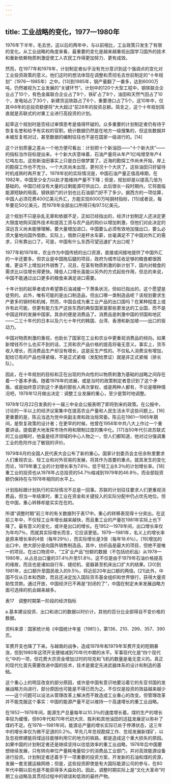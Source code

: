 ```yaml
---
---
---
```

title: 工业战略的变化，1977—1980年
---



1976年下半年，毛去世。这以后的两年中，与以前相比，工业政策只发生了有限的变化。从工业战略的角度来看，最重要的变化是越来越重视出国学习国外的技术和重新依赖物质刺激促使工人农民工作得更加努力、更有成效。

然而，在1977年和1978年，计划制定者似乎没有充分意识到这个强调点的变化对工业投资政策的意义。他们这时的想法体现在调整和贯彻毛去世前制定的“十年规划”（1976—1985年）之中。[13]到1985年，钢产量翻了一番多，达到6000万吨，仍然被视为工业发展的“关键环节”。计划中的120个大型工程中，钢铁联合企业占了10个，有色金属联合企业占了9个，铁矿占了8个，油田和天然气田占了10个，发电站占了30个，新建货运铁路占了6个，重要港口占了5个。这10年中，仅其中8年的总投资额便将“大大超过”前28年的投资总额。简言之，这个十年规划简直就是苏联式的对重工业进行高投资的计划。

起草这个规划时是否经过审慎思考是值得怀疑的。众多重要的计划制定者仍有待于恢复名誉和给予有实权的官职。统计数据仍然是在地方一级搜集的，但这些数据并未被反复核对过，甚至数据的编制往往也不是在国家一级进行的。[14]

这个计划质量之差从一个地方便可看出：计划把十个新油田——“十个新大庆”——的指标当作目标提出来。十个新大庆意味着，石油产量将从年产1亿吨增至年产4亿吨左右。这些新油田事实上只是白日做梦罢了。近海的勘探工作尚未开始，岸上的勘探工作也不充分。一个大庆尚未出现，更何况十个大庆了。这些油田只好留待时机成熟时再开发了。1978年初的实际情况是，中国石油产量正值高峰期，在1982年，中国至少全力以赴才能维持产量不下降；但是，规划却是以提高几倍为基础的。中国已经没有大量的过剩能源可供出口，此后很长一段时期内，它将面临能源短缺的局面。钢铁部门的计划也比石油部门好不了多少。据西方的一项估算，中国人必须花费400亿美元外汇，方能实现6000万吨钢材指标，[15]或者说，每年要花50亿美元，而1978年全部出口所得只有97.5亿美元。

这个规划不只是杂乱无章和依据不足，正如已经指出的，经济计划制定人还决定更大限度地购买国外技术和提高工资与农产品的购价以增加刺激，但他们对此决定的深远含义尚未能够理解。要大量增加进口，中国要么必须有效地加强出口，要么必须大量地向国外借款。实际上，借款只是杯水车薪，丝毫满足不了中国对外汇的需求，只有靠出口了。可是，中国有什么东西可望迅速扩大出口呢？

1977年和1978年，农业作为中国传统的出口资源，直接或间接地提供了中国外汇的一半还要多。但农业是中国拖后腿的项目，政府为城市征收足够的粮食都很困难，更谈不上增加对外销售了。况且，在富有物质刺激的新计划下，国内对粮食的需求比以往增长得更快。降低人口增长虽能以另外的方式起些作用，但总的来说，中国不能通过出口更多的粮食来满足进口需要。

十年计划的起草者或许希望靠石油减缓一下萧条状况，但如已指出的，这个愿望是徒劳的。此外，唯有可能的是出口制造品，但出口哪一类制造品呢？该规划要求生产更多的钢材和机械，然而，中国会成为重工业产品的出口国吗？在某种程度上或许有此可能，但更有能力生产这些东西的典型国家是那些更发达的工业国，而不是中国这样的发展中国家。其余的便是消费品了。消费品是刺激中国的邻国和地区——二三十年代的日本以及六七十年代的韩国、台湾、香港和新加坡——出口的驱动力。

中国对物质刺激的重视，也助长了国家在工业和农业中更重视消费品的倾向。如果新增钱币什么也买不到的话，工资和农产品价格的提高将毫无意义。事实上，货币收入增长，而消费品生产却没有增长，这是反生产性的。不仅私人消费没有增加，配给已有的产品也得紧缩，不是正式紧缩（发配给票证）就是非正式紧缩（排长队）。

因此，在十年规划的目标和正在出现的外向性的以物质刺激为基础的战略之间存在着一个基本矛盾。随着1978年的进展，或是当时的政策制定者意识到了这个矛盾，或是始终意识到这个矛盾的那些人再次掌权，或是两种人都有，不论是哪种情况吧，1978年12月做出决定：调整工业发展的重心，至少是暂时地调整。

1978年12月22日发表的十一届三中全会公报表明了即将到来的政策。在公报中，讨论的一半以上的经济议案集中在提高农业产量和人民生活水平这些问题上。[16]更重要的是，陈云当选为党中央副主席和政治局常委。陈云在1961—1965年期间，是恢复政策的设计者；在更早的时候，他曾在1956年中共八大上作过一个重要讲话，提倡更大地发挥市场作用和限制过度的集中化。[17]当50年代引进苏联式的工业战略时，他虽是经济领域的中心人物之一，但人们都知道，他对过分强调重工业的危险作出了敏锐的评价。

1979年6月的全国人民代表大会公布了新的重心。国家计划委员会主任余秋里要求人们重视农业、轻工业和对外贸易的发展，将其作为首要的重点。就其发生的变化而论，1979年重工业的计划增长率为7.6％，低于轻工业8.3％的计划增长率。[18]重工业的投资也从1978年占总投资的54.7％缩减到1979年的46.8％，而全部投资额仍保持在与1978年相同的水平上。

计划指标跟计划执行的实际情况不总是一回事。苏联的计划往往要求人们更重视消费品，但当一年结束时，重工业在资金和关键投入的实际分配中仍占优先地位。但在中国，重心转移却是实实在在的。

所谓“调整时期”前三年的有关数据列于表17中。重心的转移表现得十分突出。在这前三年中，不仅轻工业年增长越来越快，而且重工业的产量在1981年实际上也下降了。最有意义的变化，或许是出口的增长。在1952—1978年间，出口增长率仅为年均7％，而就其实际增长而言，它应该更低。1979—1981年，名义上的增长率是原来增长率的4倍（每年29％），而实际增长是3倍（每年18.6％）。[19]增加的出口中，绝大部分是向国外销售制造品，其中，纺织品是最大的项目，但绝不是唯一的项目。在出口物资中，“工矿业产品”份额的数据（不包括纺织品）从1978—1980年，从占总出口量的37.4％升至51.8％，这不仅是由于1979年石油价格提高的缘故，而且也是诸如自行车、缝纫机、瓷器甚至机床出口扩大的结果。[20]到1981年，出口额升至国民收入的9.5％，将近前20年出口额的两倍。[21]此外，中国不仅从日本和西欧，而且还决定加入国际货币基金组织和世界银行，获得大量资助性贷款。通过开放，中国经济已不再是“封闭的了”，中国在制定未来发展战略方面可选择的机会越来越多。

表17　调整时期第一阶段的经济指标



a.基本建设投资、出口和进口的数据以时价计。其他的百分比全部得自不变价格的数据。



资料来源：国家统计局《中国统计年鉴（1981）》，第136、210、299、357、390页。

军费开支也降了下来。与越南的战争，造成1978年和1979年军费开支的短期暴涨，但到1980年这项开支便缩减到70年代中期的水平。军事现代化是“四个现代化”中的一项，但花费大宗资金增加过时的坦克和飞机的数量是毫无意义的。真正的现代化首先需要改进中国的技术，技术是奠定先进武器体系的设计和制造的基础。

这个重心上的明显改变的部分原因，或许是中国有意识地要沿着它的东亚邻国的发展战略方向进行，部分原因也可能是不得已而为之。不仅仅是投资的效益越来越少——这个问题可以设法从管理改革上解决而不致造成工业重心的改变。但管理改革并不能克服这个事实：中国的能源产量不足以维持一个高速增长的重工业战略。

在1952—1978年间，能源生产总量每年以10.3％的速度增长着。煤的生产的增长率较为缓慢，但60年代和70年代初大庆、胜利和其他油田的迅猛发展足以弥补了煤的不足。在1978—1981年间，能源总产量的增长实际已处于停滞状态，这三年中的增长率仅为微不足道的0.2％。早先几年忽视勘探工作、忽视发展新煤矿，以及忽视修建能将煤运往能够利用它的地方的铁路，都是造成这个重大损失的原因。如果中国的计划制定者还是继续坚持以往低效率的重工业战略，1978年后中国要想继续发展，只有转向单位产量耗电量较少的消费品工业部门，并对高效能源设备进行投资。计划制定者还着手于一项重要的投资方案，开发新的石油和煤的资源，发展一套支援运输网络；但是，这些投资即使是有大国际能源公司的参与，在80年代中期以前也是不能获得多大益处的。因此，调整时期实际上是“文化大革命”时期工业战略及其贯彻过程中的错误和低效的最终产物。